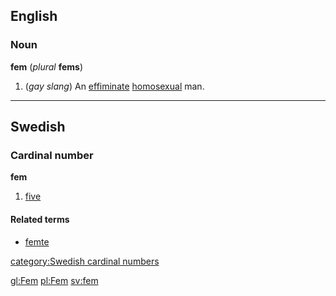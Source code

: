 ==English==
===Noun===
'''fem''' (''plural'' '''fems''')

#(''gay slang'') An [[effiminate]] [[homosexual]] man.

----
==Swedish==
===Cardinal number===
'''fem'''
#[[five]]
====Related terms====
*[[femte]]
[[category:Swedish cardinal numbers]]

[[gl:Fem]]
[[pl:Fem]]
[[sv:fem]]